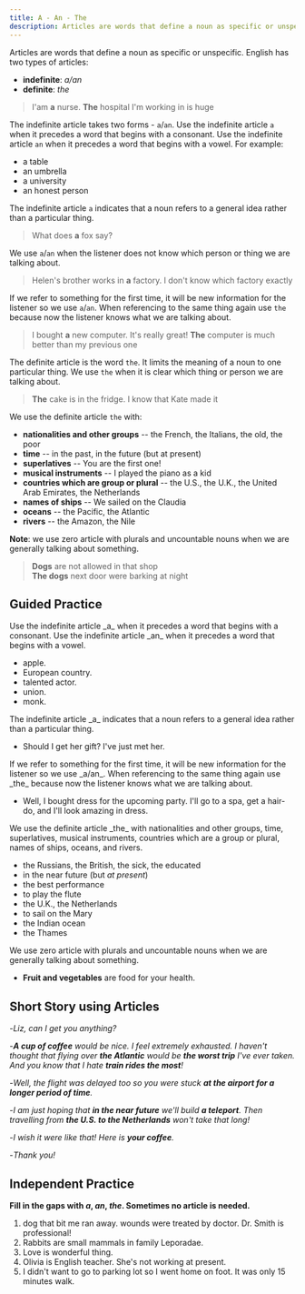 ```yaml
---
title: A - An - The
description: Articles are words that define a noun as specific or unspecific
---
```


Articles are words that define a noun as specific or unspecific. English has two types of articles:

- **indefinite**: _a/an_
- **definite**: _the_

> I'am **a** nurse. **The** hospital I'm working in is huge

The indefinite article takes two forms - `a`/`an`. Use the indefinite article `a` when it precedes a word that begins with a consonant. Use the indefinite article `an` when it precedes a word that begins with a vowel. For example:

- a table
- an umbrella
- a university
- an honest person

The indefinite article `a` indicates that a noun refers to a general idea rather than a particular thing.

> What does **a** fox say?

We use `a`/`an` when the listener does not know which person or thing we are talking about.

> Helen's brother works in **a** factory. I don't know which factory exactly

If we refer to something for the first time, it will be new information for the listener so we use `a`/`an`. When referencing to the same thing again use `the` because now the listener knows what we are talking about.

> I bought **a** new computer. It's really great! **The** computer is much better than my previous one

The definite article is the word `the`. It limits the meaning of a noun to one particular thing. We use `the` when it is clear which thing or person we are talking about.

> **The** cake is in the fridge. I know that Kate made it

We use the definite article `the` with:

- **nationalities and other groups** -- the French, the Italians, the old, the poor
- **time** -- in the past, in the future (but at present)
- **superlatives** -- You are the first one!
- **musical instruments** -- I played the piano as a kid
- **countries which are group or plural** -- the U.S., the U.K., the United Arab Emirates, the Netherlands
- **names of ships** -- We sailed on the Claudia
- **oceans** -- the Pacific, the Atlantic
- **rivers** -- the Amazon, the Nile

**Note**: we use zero article with plurals and uncountable nouns when we are generally talking about something.

> **Dogs** are not allowed in that shop <Asterisk label="We are talking about dogs in general" />  
> **The dogs** next door were barking at night <Asterisk label="We are talking about the particular dogs" />

## Guided Practice

<Callout mt={8}>
  Use the indefinite article _a_ when it precedes a word that begins with a consonant. Use
  the indefinite article _an_ when it precedes a word that begins with a vowel.
</Callout>

- <Blank /> apple. <Tooltip content="an" />
- <Blank /> European country. <Tooltip content="a" />
- <Blank /> talented actor. <Tooltip content="a" />
- <Blank /> union. <Tooltip content="an" />
- <Blank /> monk. <Tooltip content="a" />

<Callout>
  The indefinite article _a_ indicates that a noun refers to a general idea rather than a
  particular thing.
</Callout>

- Should I get her <Blank /> gift? I've just met her. <Tooltip content="a" />

<Callout>
  If we refer to something for the first time, it will be new information for the listener
  so we use _a/an_. When referencing to the same thing again use _the_ because now the
  listener knows what we are talking about.
</Callout>

- Well, I bought <Blank /> dress for the upcoming party. I'll go to a spa, get a hair-do, and I'll look amazing in <Blank /> dress. <Tooltip content="a, the" />

<Callout>
  We use the definite article _the_ with nationalities and other groups, time,
  superlatives, musical instruments, countries which are a group or plural, names of
  ships, oceans, and rivers.
</Callout>

- the Russians, the British, the sick, the educated
- in the near future (but _at present_)
- the best performance
- to play the flute
- the U.K., the Netherlands
- to sail on the Mary
- the Indian ocean
- the Thames

<Callout>
  We use zero article with plurals and uncountable nouns when we are generally talking
  about something.
</Callout>

- **Fruit and vegetables** are food for your health.

## Short Story using Articles

-_Liz, can I get you anything?_

-_**A cup of coffee** would be nice. I feel extremely exhausted. I haven't thought that flying over **the Atlantic** would be **the worst trip** I've ever taken. And you know that I hate **train rides the most**!_

-_Well, the flight was delayed too so you were stuck **at the airport for a longer period of time**._

-_I am just hoping that **in the near future** we'll build **a teleport**. Then travelling from **the U.S. to the Netherlands** won't take that long!_

-_I wish it were like that! Here is **your coffee**._

-_Thank you!_

## Independent Practice

**Fill in the gaps with _a_, _an_, _the_. Sometimes no article is needed.**

1. <Blank /> dog that bit me ran away. <Blank /> wounds were treated by <Blank /> doctor.
   <Blank /> Dr. Smith is <Blank /> professional!
   <Tooltip content="The, The, the, -, a" />
2. <Blank /> Rabbits are <Blank /> small mammals in <Blank /> family Leporadae.
   <Tooltip content="-, -, the" />
3. <Blank /> Love is <Blank /> wonderful thing. <Tooltip content="-, a" />
4. <Blank /> Olivia is <Blank /> English teacher. She's not working at <Blank /> present.
   <Tooltip content="-, an, -" />
5. I didn't want to go to <Blank /> parking lot so I went <Blank /> home on <Blank /> foot. It was only <Blank /> 15 minutes walk. <Tooltip content="the, -, -, a" />

